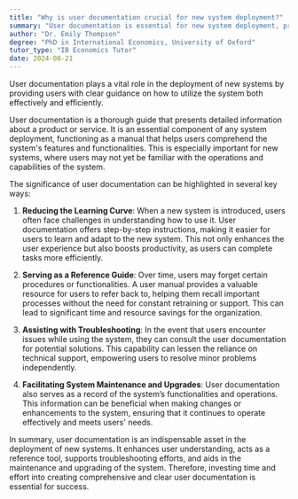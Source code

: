 ```yaml
---
title: "Why is user documentation crucial for new system deployment?"
summary: "User documentation is essential for new system deployment, providing guidance to users for effective and efficient system usage."
author: "Dr. Emily Thompson"
degree: "PhD in International Economics, University of Oxford"
tutor_type: "IB Economics Tutor"
date: 2024-08-21
---
```


User documentation plays a vital role in the deployment of new systems by providing users with clear guidance on how to utilize the system both effectively and efficiently.

User documentation is a thorough guide that presents detailed information about a product or service. It is an essential component of any system deployment, functioning as a manual that helps users comprehend the system's features and functionalities. This is especially important for new systems, where users may not yet be familiar with the operations and capabilities of the system.

The significance of user documentation can be highlighted in several key ways:

1. **Reducing the Learning Curve**: When a new system is introduced, users often face challenges in understanding how to use it. User documentation offers step-by-step instructions, making it easier for users to learn and adapt to the new system. This not only enhances the user experience but also boosts productivity, as users can complete tasks more efficiently.

2. **Serving as a Reference Guide**: Over time, users may forget certain procedures or functionalities. A user manual provides a valuable resource for users to refer back to, helping them recall important processes without the need for constant retraining or support. This can lead to significant time and resource savings for the organization.

3. **Assisting with Troubleshooting**: In the event that users encounter issues while using the system, they can consult the user documentation for potential solutions. This capability can lessen the reliance on technical support, empowering users to resolve minor problems independently.

4. **Facilitating System Maintenance and Upgrades**: User documentation also serves as a record of the system’s functionalities and operations. This information can be beneficial when making changes or enhancements to the system, ensuring that it continues to operate effectively and meets users' needs.

In summary, user documentation is an indispensable asset in the deployment of new systems. It enhances user understanding, acts as a reference tool, supports troubleshooting efforts, and aids in the maintenance and upgrading of the system. Therefore, investing time and effort into creating comprehensive and clear user documentation is essential for success.
    